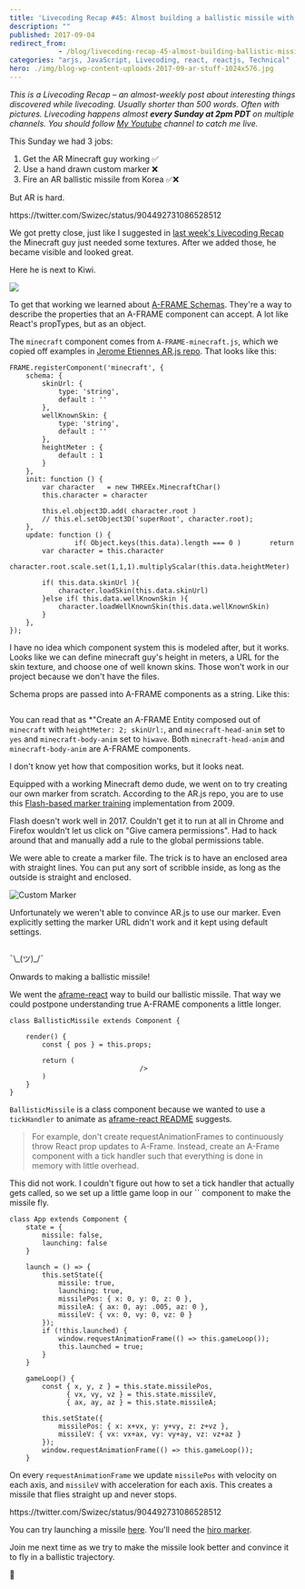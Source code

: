 ```yaml
---
title: 'Livecoding Recap #45: Almost building a ballistic missile with React and AR.js'
description: ""
published: 2017-09-04
redirect_from: 
            - /blog/livecoding-recap-45-almost-building-ballistic-missile-react-ar-js/swizec/7773
categories: "arjs, JavaScript, Livecoding, react, reactjs, Technical"
hero: ./img/blog-wp-content-uploads-2017-09-ar-stuff-1024x576.jpg
---
```

_This is a Livecoding Recap – an almost-weekly post about interesting things discovered while livecoding. Usually shorter than 500 words. Often with pictures. Livecoding happens almost **every Sunday at 2pm PDT** on multiple channels. You should follow [My Youtube](https://www.youtube.com/TheSwizec) channel to catch me live._







This Sunday we had 3 jobs:



1. Get the AR Minecraft guy working ✅
2. Use a hand drawn custom marker ❌
3. Fire an AR ballistic missile from Korea ✅❌



But AR is hard.



https&#x3A;//twitter.com/Swizec/status/904492731086528512



We got pretty close, just like I suggested in [last week's Livecoding Recap](https://swizec.com/blog/livecoding-recap-44-dipping-toes-arjs/swizec/7759) the Minecraft guy just needed some textures. After we added those, he became visible and looked great.



Here he is next to Kiwi.



![](./img/blog-wp-content-uploads-2017-09-ar-stuff-1024x576.jpg)



To get that working we learned about [A-FRAME Schemas](https://A-FRAME.io/docs/0.6.0/core/component.html#schema). They're a way to describe the properties that an A-FRAME component can accept. A lot like React's propTypes, but as an object.



The `minecraft` component comes from `A-FRAME-minecraft.js`, which we copied off examples in [Jerome Etiennes AR.js repo](https://github.com/jeromeetienne/AR.js). That looks like this:



```
FRAME.registerComponent('minecraft', {
    schema: {
        skinUrl: {
            type: 'string',
            default : ''
        },
        wellKnownSkin: {
            type: 'string',
            default : ''
        },
        heightMeter : {
            default : 1
        }
    },
    init: function () {
        var character   = new THREEx.MinecraftChar()
        this.character = character

        this.el.object3D.add( character.root )
        // this.el.setObject3D('superRoot', character.root);
    },
    update: function () {
                if( Object.keys(this.data).length === 0 )       return
        var character = this.character
        character.root.scale.set(1,1,1).multiplyScalar(this.data.heightMeter)

        if( this.data.skinUrl ){
            character.loadSkin(this.data.skinUrl)
        }else if( this.data.wellKnownSkin ){
            character.loadWellKnownSkin(this.data.wellKnownSkin)
        }
    },
});
```



I have no idea which component system this is modeled after, but it works. Looks like we can define minecraft guy's height in meters, a URL for the skin texture, and choose one of well known skins. Those won't work in our project because we don't have the files.



Schema props are passed into A-FRAME components as a string. Like this:



```

```



You can read that as \*"Create an A-FRAME Entity composed out of `minecraft` with `heightMeter: 2; skinUrl:`, and `minecraft-head-anim` set to `yes` and `minecraft-body-anim` set to `hiwave`. Both `minecraft-head-anim` and `minecraft-body-anim` are A-FRAME components.



I don't know yet how that composition works, but it looks neat.



Equipped with a working Minecraft demo dude, we went on to try creating our own marker from scratch. According to the AR.js repo, you are to use this [Flash-based marker training](http://flash.tarotaro.org/blog/2009/07/12/mgo2/) implementation from 2009.



Flash doesn't work well in 2017. Couldn't get it to run at all in Chrome and Firefox wouldn't let us click on "Give camera permissions". Had to hack around that and manually add a rule to the global permissions table.



We were able to create a marker file. The trick is to have an enclosed area with straight lines. You can put any sort of scribble inside, as long as the outside is straight and enclosed.



![Custom Marker](./img/blog-wp-content-uploads-2017-09-Screen-Shot-2017-09-03-at-19.25.21.png)



Unfortunately we weren't able to convince AR.js to use our marker. Even explicitly setting the marker URL didn't work and it kept using default settings.



```

```



¯\\\_(ツ)\_/¯



Onwards to making a ballistic missile!



We went the [aframe-react](https://github.com/ngokevin/aframe-react) way to build our ballistic missile. That way we could postpone understanding true A-FRAME components a little longer.



```
class BallisticMissile extends Component {

    render() {
        const { pos } = this.props;

        return (
                                />
        )
    }
}
```



`BallisticMissile` is a class component because we wanted to use a `tickHandler` to animate as [aframe-react README](https://github.com/ngokevin/aframe-react#best-practices) suggests.



> For example, don't create requestAnimationFrames to continuously throw React prop updates to A-Frame. Instead, create an A-Frame component with a tick handler such that everything is done in memory with little overhead.



This did not work. I couldn't figure out how to set a tick handler that actually gets called, so we set up a little game loop in our `` component to make the missile fly.



```
class App extends Component {
    state = {
        missile: false,
        launching: false
    }

    launch = () => {
        this.setState({
            missile: true,
            launching: true,
            missilePos: { x: 0, y: 0, z: 0 },
            missileA: { ax: 0, ay: .005, az: 0 },
            missileV: { vx: 0, vy: 0, vz: 0 }
        });
        if (!this.launched) {
            window.requestAnimationFrame(() => this.gameLoop());
            this.launched = true;
        }
    }

    gameLoop() {
        const { x, y, z } = this.state.missilePos,
              { vx, vy, vz } = this.state.missileV,
              { ax, ay, az } = this.state.missileA;

        this.setState({
            missilePos: { x: x+vx, y: y+vy, z: z+vz },
            missileV: { vx: vx+ax, vy: vy+ay, vz: vz+az }
        });
        window.requestAnimationFrame(() => this.gameLoop());
    }
```



On every `requestAnimationFrame` we update `missilePos` with velocity on each axis, and `missileV` with acceleration for each axis. This creates a missile that flies straight up and never stops.



https&#x3A;//twitter.com/Swizec/status/904492731086528512



You can try launching a missile [here](https://swizec.github.io/ar-js-experiment/). You'll need the [hiro marker](https://jeromeetienne.github.io/AR.js/data/images/HIRO.jpg).



Join me next time as we try to make the missile look better and convince it to fly in a ballistic trajectory.



🚀